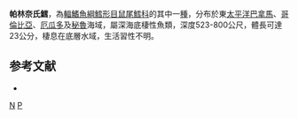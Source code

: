 {{Speciesbox
| taxon = Nezumia parini
| status = NE
| status_system = iucn3.1
| trend = unknow
| binomial_authority = [[Hubbs|Hubbs]] & [[Iwamoto|Iwamoto]], 1977
| synonyms = 
}}
'''帕林奈氏鱈'''，為[[輻鰭魚綱|輻鰭魚綱]][[鱈形目|鱈形目]][[鼠尾鱈科|鼠尾鱈科]]的其中一[[種|種]]，分布於東[[太平洋|太平洋]][[巴拿馬|巴拿馬]]、[[哥倫比亞|哥倫比亞]]、[[厄瓜多|厄瓜多]]及[[秘魯|秘魯]]海域，屬深海底棲性魚類，深度523-800公尺，體長可達23公分，棲息在底層水域，生活習性不明。

==参考文献==
*{{FishBase_species|genus=Nezumia|species=parini|year=2016|month=1}}

{{taxonbar}}
[[Category:1977年描述的鱼类|N]]
[[Category:奈氏鱈屬|P]]